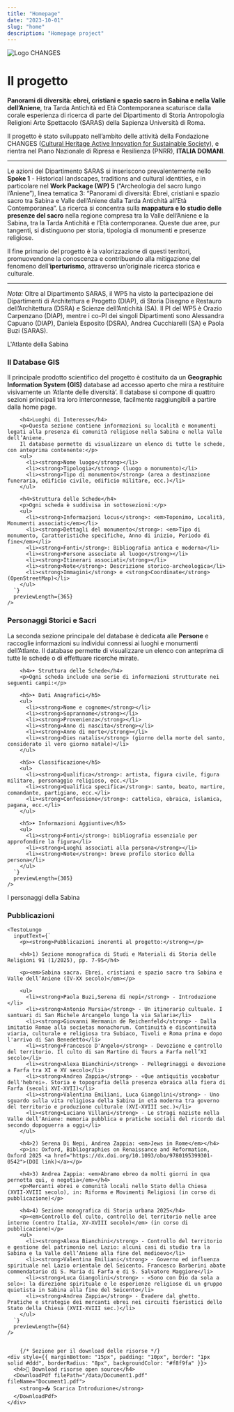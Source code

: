 ```yaml
---
title: "Homepage"
date: "2023-10-01"
slug: "home"
description: "Homepage project"
---
```



<p className="lead text-muted">
  <img src="/images/logo_changes.png" alt="Logo CHANGES" style={{ width: '100%', height: 'auto', marginBottom: '20px' }} />
</p>

<div className="container text-center py-4">
  <div className="intro-section bg-light p-4 rounded shadow-sm" style={{ fontFamily: 'serif' }}>
    <h1 className="mb-3 text-uppercase" style={{ fontVariant: 'small-caps' }}>Il progetto</h1>
    <p className="lead text-muted">
      <strong>Panorami di diversità: ebrei, cristiani e spazio sacro in Sabina e nella Valle dell’Aniene</strong>,
      tra Tarda Antichità ed Età Contemporanea scaturisce dalla corale esperienza di ricerca di parte del 
      Dipartimento di Storia Antropologia Religioni Arte Spettacolo (SARAS) della Sapienza Università di Roma.
    </p>
    <p>
      Il progetto è stato sviluppato nell’ambito delle attività della Fondazione CHANGES
      (<a href="https://www.fondazionechanges.org" className="text-primary">Cultural Heritage Active Innovation for Sustainable Society</a>),
      e rientra nel Piano Nazionale di Ripresa e Resilienza (PNRR), <strong>ITALIA DOMANI</strong>.
    </p>
    <hr className="my-3" />
    <p className="text-justify">
      Le azioni del Dipartimento SARAS si inseriscono prevalentemente nello <strong>Spoke 1</strong> - Historical landscapes, traditions and cultural identities,
      e in particolare nel <strong>Work Package (WP) 5</strong> (“Archeologia del sacro lungo l’Aniene”), linea tematica 3:
      “Panorami di diversità: Ebrei, cristiani e spazio sacro tra Sabina e Valle dell’Aniene dalla Tarda Antichità all’Età Contemporanea”.
      La ricerca si concentra sulla <strong>mappatura e lo studio delle presenze del sacro</strong> nella regione compresa tra la Valle dell’Aniene e la Sabina,
      tra la Tarda Antichità e l’Età contemporanea. Queste due aree, pur tangenti, si distinguono per storia, tipologia di monumenti e presenze religiose.
    </p>
    <p className="font-italic">
      Il fine primario del progetto è la valorizzazione di questi territori,
      promuovendone la conoscenza e contribuendo alla mitigazione del fenomeno dell’<strong>iperturismo</strong>,
      attraverso un’originale ricerca storica e culturale.
    </p>
    <hr className="my-3" />
    <p className="small text-muted">
      <em>Nota:</em> Oltre al Dipartimento SARAS, il WP5 ha visto la partecipazione dei Dipartimenti di Architettura
      e Progetto (DIAP), di Storia Disegno e Restauro dell’Architettura (DSRA) e Scienze dell’Antichità (SA). 
      Il PI del WP5 è Orazio Carpenzano (DIAP), mentre i co-PI dei singoli Dipartimenti sono Alessandra Capuano (DIAP), 
      Daniela Esposito (DSRA), Andrea Cucchiarelli (SA) e Paola Buzi (SARAS).
    </p>
  </div>
</div>

<div className="row-settore-home">
  <div className="col settore-box settore-luoghi">
    <Link to="https://sabinasacra.lad-sapienza.it/atlante/" className="settore-link">
      <div className="settore-content">L'Atlante della Sabina</div>
    </Link>
  </div>
  <div className="col settore-text">
    <h3>Il Database GIS</h3>
    <TestoLungo 
      inputText={`
        <p>Il principale prodotto scientifico del progetto è costituito da un <strong>Geographic Information System (GIS)</strong> 
        database ad accesso aperto che mira a restituire visivamente un ‘Atlante delle diversità’. Il database si compone di 
        quattro sezioni principali tra loro interconnesse, facilmente raggiungibili a partire dalla home page.</p>

        <h4>Luoghi di Interesse</h4>
        <p>Questa sezione contiene informazioni su località e monumenti legati alla presenza di comunità religiose nella Sabina e nella Valle dell’Aniene. 
        Il database permette di visualizzare un elenco di tutte le schede, con anteprima contenente:</p>
        <ul>
          <li><strong>Nome luogo</strong></li>
          <li><strong>Tipologia</strong> (luogo o monumento)</li>
          <li><strong>Tipo di monumento</strong> (area a destinazione funeraria, edificio civile, edificio militare, ecc.)</li>
        </ul>

        <h4>Struttura delle Schede</h4>
        <p>Ogni scheda è suddivisa in sottosezioni:</p>
        <ul>
          <li><strong>Informazioni locus</strong>: <em>Toponimo, Località, Monumenti associati</em></li>
          <li><strong>Dettagli del monumento</strong>: <em>Tipo di monumento, Caratteristiche specifiche, Anno di inizio, Periodo di fine</em></li>
          <li><strong>Fonti</strong>: Bibliografia antica e moderna</li>
          <li><strong>Persone associate al luogo</strong></li>
          <li><strong>Itinerari associati</strong></li>
          <li><strong>Note</strong>: Descrizione storico-archeologica</li>
          <li><strong>Immagini</strong> e <strong>Coordinate</strong> (OpenStreetMap)</li>
        </ul>
      `} 
      previewLength={365} 
    />
  </div>
</div>

<div className="row-settore-home">
  <div className="col settore-text">
    <h3>Personaggi Storici e Sacri</h3>
    <TestoLungo 
      inputText={`
        <p>La seconda sezione principale del database è dedicata alle <strong>Persone</strong> e raccoglie informazioni 
        su individui connessi ai luoghi e monumenti dell’Atlante. Il database permette di visualizzare un elenco 
        con anteprima di tutte le schede o di effettuare ricerche mirate.</p>
        
        <h4>➤ Struttura delle Schede</h4>
        <p>Ogni scheda include una serie di informazioni strutturate nei seguenti campi:</p>
        
        <h5>➤ Dati Anagrafici</h5>
        <ul>
          <li><strong>Nome e cognome</strong></li>
          <li><strong>Soprannome</strong></li>
          <li><strong>Provenienza</strong></li>
          <li><strong>Anno di nascita</strong></li>
          <li><strong>Anno di morte</strong></li>
          <li><strong>Dies natalis</strong> (giorno della morte del santo, considerato il vero giorno natale)</li>
        </ul>
        
        <h5>➤ Classificazione</h5>
        <ul>
          <li><strong>Qualifica</strong>: artista, figura civile, figura militare, personaggio religioso, ecc.</li>
          <li><strong>Qualifica specifica</strong>: santo, beato, martire, comandante, partigiano, ecc.</li>
          <li><strong>Confessione</strong>: cattolica, ebraica, islamica, pagana, ecc.</li>
        </ul>
        
        <h5>➤ Informazioni Aggiuntive</h5>
        <ul>
          <li><strong>Fonti</strong>: bibliografia essenziale per approfondire la figura</li>
          <li><strong>Luoghi associati alla persona</strong></li>
          <li><strong>Note</strong>: breve profilo storico della persona</li>
        </ul>
      `} 
      previewLength={305} 
    />
  </div>
  <div className="col settore-box settore-personaggi">
    <Link to="https://sabinasacra.lad-sapienza.it/personaggi/" className="settore-link">
      <div className="settore-content">I personaggi della Sabina</div>
    </Link>
  </div>
</div>


<div className="row-settore-home">
  <div className="col settore-box settore-pubblicazioni"></div>
  <div className="col settore-text">
    <h3>Pubblicazioni</h3>

    <TestoLungo 
      inputText={`
        <p><strong>Pubblicazioni inerenti al progetto:</strong></p>
        
        <h4>1) Sezione monografica di Studi e Materiali di Storia delle Religioni 91 (1/2025), pp. 7-95</h4>

        <p><em>Sabina sacra. Ebrei, cristiani e spazio sacro tra Sabina e Valle dell’Aniene (IV-XX secolo)</em></p>

        <ul>
          <li><strong>Paola Buzi,Serena di nepi</strong> - Introduzione </li>
          <li><strong>Antonio Mursia</strong> - Un itinerario cultuale. I santuari di San Michele Arcangelo lungo la via Salaria</li>
          <li><strong>Giovanni Hermanin de Reichenfeld</strong> - Dalla imitatio Romae alla societas monachorum. Continuità e discontinuità viaria, culturale e religiosa tra Subiaco, Tivoli e Roma prima e dopo l'arrivo di San Benedetto</li>
          <li><strong>Francesco D'Angelo</strong> - Devozione e controllo del territorio. Il culto di san Martino di Tours a Farfa nell’XI secolo</li>
          <li><strong>Alexa Bianchini</strong> - Pellegrinaggi e devozione a Farfa tra XI e XV secolo</li>
          <li><strong>Andrea Zappia</strong> - «Que antiquitis vocabatur dell'hebrei». Storia e topografia della presenza ebraica alla fiera di Farfa (secoli XVI-XVII)</li>
          <li><strong>Valentina Emiliani, Luca Giangolini</strong> - Uno sguardo sulla vita religiosa della Sabina in età moderna tra governo del territorio e produzione culturale (XVI-XVIII sec.)</li>
          <li><strong>Luciano Villani</strong> - Le stragi naziste nella Valle dell’Aniene: memoria pubblica e pratiche sociali del ricordo dal secondo dopoguerra a oggi</li>
        </ul>

        <h4>2) Serena Di Nepi, Andrea Zappia: <em>Jews in Rome</em></h4>
        <p>in: Oxford, Bibliographies on Renaissance and Reformation, Oxford 2025 <a href="https://dx.doi.org/10.1093/obo/9780195399301-0542">(DOI link)</a></p>

        <h4>3) Andrea Zappia: <em>Abramo ebreo da molti giorni in qua pernotta qui, e negotia</em></h4>
        <p>Mercanti ebrei e comunità locali nello Stato della Chiesa (XVII-XVIII secolo), in: Riforma e Movimenti Religiosi (in corso di pubblicazione)</p>

        <h4>4) Sezione monografica di Storia urbana 2025</h4>
        <p><em>Controllo del culto, controllo del territorio nelle aree interne (centro Italia, XV-XVIII secolo)</em> (in corso di pubblicazione)</p>
        <ul>
          <li><strong>Alexa Bianchini</strong> - Controllo del territorio e gestione del patrimonio nel Lazio: alcuni casi di studio tra la Sabina e la Valle dell’Aniene alla fine del medioevo</li>
          <li><strong>Valentina Emiliani</strong> - Governo ed influenza spirituale nel Lazio orientale del Seicento. Francesco Barberini abate commendatario di S. Maria di Farfa e di S. Salvatore Maggiore</li>
          <li><strong>Luca Giangolini</strong> - «Sono con Dio da sola a solo»: la direzione spirituale e le esperienze religiose di un gruppo quietista in Sabina alla fine del Seicento</li>
          <li><strong>Andrea Zappia</strong> - Evadere dal ghetto. Pratiche e strategie dei mercanti ebrei nei circuiti fieristici dello Stato della Chiesa (XVII-XVIII sec.)</li>
        </ul>
      `} 
      previewLength={64} 
    />
    

        {/* Sezione per il download delle risorse */}
    <div style={{ marginBottom: "15px", padding: "10px", border: "1px solid #ddd", borderRadius: "8px", backgroundColor: "#f8f9fa" }}>
      <h4>📂 Download risorse open source</h4>
      <DownloadPdf filePath="/data/Document1.pdf" fileName="Document1.pdf">
        <strong>📥 Scarica Introduzione</strong>
      </DownloadPdf>
    </div>

  </div>
</div>




